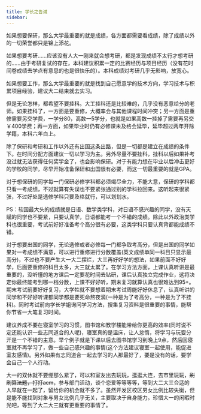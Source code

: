 ```yaml
---
title: 学长之告诫
sidebar:
---
```


如果想要保研，那么大学最重要的就是成绩，各方面都需要看成绩，除了成绩以外的一切荣誉都只是锦上添花。

如果想要考研……应该没有人大一刚来就会想考研，都是发现成绩不太行才想考研的……由于考研复试的存在，本科建议积累一定的比赛经历与项目经历（没有花时间卷成绩去学点有意思的也是很快乐的）。本科成绩对考研几乎无影响，放宽心。

如果想要工作，那么大学最重要的就是找到自己愿意学的技术方向，学习技术与积累项目经验，建议大二结束就去实习。

但是无论怎样，都希望不要挂科。大工挂科还是比较难的，几乎没有恶意给分的老师。如果挂科了，一方面是要重修，大概率会与其他课程时间冲突；另一方面是重修需要另交学费，一学分80，高数一5学分，也就是如果高数一挂掉了需要再另交￥400学费；再一方面，如果毕业时仍有必修课未及格会延毕，延毕超过两年开除学籍，本科六年白上。

除了保研和考研和工作以外还有出国这条出路，但是一切都是建立在成绩的条件下。在时间分配方面建议一切以学习为主。另外尽量不要挂科，挂科以后如果补考没过就无法获得任何奖学金了，也会影响保研。对于有能力想在毕业以后冲击更好的学校的同学，尽早开始准备保研和出国很有必要，而这一切最重要的就是GPA。

对于想保研的同学每一门保研必修学科都必须竭尽全力，不能大意，保研的学科都只看一考成绩，不过就算有失误也不要紧张通过别的学科拉回来。这听起来很紧张，不过好处是选修学科只要及格就行，可以划划水。

PS：软国最大头的成绩就是日语、数学类学科，对日语不感兴趣的同学，没有天赋的同学也不要紧，只要认真学，日语都能考一个不错的成绩。除此以外政治类学科也很重要，考试前好好准备考个高分很有必要，这类学科只要认真背都能成绩不错。

对于想要出国的同学，无论选修或者必修每一门都争取考高分，但是出国的同学如果对一考成绩不满意，可以进行重修进行分数覆盖(英文成绩单同一科目只显示最高分)，不过也不要产生大一大二摆烂，大三再好好学的想法，如果前面不好好学，后面要重修的科目太多，大三就太累了。在学习方法方面，上课认真听讲是最重要的，没听懂的地方课后一定要花时间去钻研，课后认真独立完成作业，这将决定你最终能考到哪一档分数，上课不好好听，期末复习就算认真也很难达到95+。期末考试前要好好复习，大学牲就不要想着期末考试周能好好休息了，认真听讲的同学和不好好听课都同学都是要死命熬夜滴(一种是为了考高分，一种是为了不挂科)。同时考试前向学长学姐询问学习方法，搜集复习资料是很重要的事情，能帮你节省一大笔复习时间。

建议养成不要在寝室学习的习惯，图书馆和教学楼能带给你更高的效率(同时说不定还能认识一些志同道合的人呢)，寝室真的是温床，让人怠惰，将学习与玩耍分开是一个不错的主意。举个例子就是下课以后去图书馆学习到晚上9点，然后回寝室就不再学习了，做一些自己感兴趣的事情(这个方法建议寝室一起使用，能促进室友感情)。另外如果有志同道合一起去学习的人那最好了，要是没有的话，要学会自己一个人行动。

大一的双休就不要绷那么紧了，可以和室友出去玩玩，逛逛大连，去市里玩玩，~~刷刷算法题，打打acm~~，参与部门活动，谈个恋爱等等等等，等到大二大三合适的人早就在一起了，留给你的机会就不多了。虽然开发区校区男女比例比较失衡，但是能不能找到对象与男女比例几乎无关，主要取决于自身能力。珍惜大一的闲暇时光吧，等到了大二大三就有更重要的事情了。